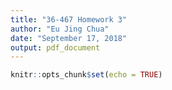 ```yaml
---
title: "36-467 Homework 3"
author: "Eu Jing Chua"
date: "September 17, 2018"
output: pdf_document
---
```


```r
knitr::opts_chunk$set(echo = TRUE)
```
